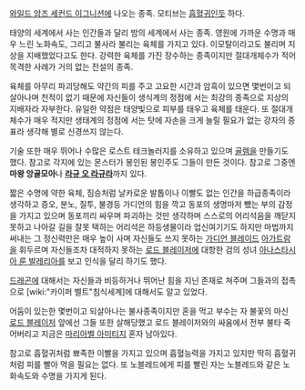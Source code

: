 [[와일드 암즈 세컨드 이그니션]]에 나오는 종족. 모티브는 [[흡혈귀]]인듯 하다.

태양의 세계에서 사는 인간들과 달리 밤의 세계에서 사는 종족. 영원에 가까운 수명과 매우 느린 노화속도, 그리고 불사라 불리는 육체를 가지고 있다. 이모탈이라고도 불리며 지상을 지배했었다고도 한다. 강력한 육체를 가진 장수하는 종족이지만 절대개체수가 적어 목격한 사례가 거의 없는 전설의 종족.

육체를 아무리 파괴당해도 약간의 피를 주고 고요한 시간과 암흑이 있으면 몇번이고 되살아나며 천적이 없기 때문에 자신들이 생식계의 정점에 서는 최강의 종족으로 지상의 지배자라 자부한다. 유일한 약점은 태양빛으로 피부를 태우고 육체를 태운다. 또 절대개체수가 매우 적지만 생태계의 정점에 서는 탓에 자손을 크게 늘릴 필요가 없는 강자의 증표라 생각해 별로 신경쓰지 않는다.

기술 또한 매우 뛰어나 수많은 로스트 테크놀러지를 소유하고 있으며 [[골렘]]을 만들기도 했다. 참고로 각지에 있는 몬스터가 봉인된 봉인주도 그들이 만든 것이다. 참고로 그중엔 '''마왕 앙골모아'''나 '''[[라규 오 라규라]]'''까지 있다.

짧은 수명에 약한 육체, 짐승처럼 날카로운 발톱이나 이빨도 없는 인간을 하급종족이라 생각하고 증오, 분노, 질투, 불경등 가디언의 힘을 깍고 동포의 생명마저 뺐는 부의 감정을 가지고 있으며 동포끼리 싸우며 파괴하는 것만 생각하며 스스로의 어리석음을 깨닫지 못하고 나아갈 길을 잘못 택하는 어리석은 하등생물이라 업신여기기도 하지만 마법까지 써내는 그 정신력만은 매우 높이 사며 자신들도 쓰지 못하는 [[가디언 블레이드]] [[아가트람]]을 휘두르며 자신들조차 대적하지 못하는 [[로드 블레이저]]에 대항한 검의 성녀 [[아나스타시아 룬 발레리아]]를 보고 인식을 달리 하기도 했다.

[[드래곤]]에 대해서는 자신들과 비등하거나 뛰어난 힘을 지닌 존재로 쳐주며 그들과의 접촉으로 [wiki:"카이퍼 벨트"침식세계]에 대해서도 알고 있었다.

어둠이 있는한 몇번이고 되살아나는 불사종족이지만 혼을 먹고 부수는 자 불꽃의 마신 [[로드 블레이저]] 앞에선 그들 또한 살해당했고 로드 블레이저와의 싸움에서 전부 불타 죽어버리고 지금은 [[마리아벨 아미티지]] 혼자 남아있다.

참고로 흡혈귀처럼 뾰족한 이빨을 가지고 있으며 흡혈능력을 가지고 있지만 딱히 흡혈귀처럼 피를 빨아 먹을 필요는 없다. 또 노블레드에게 피를 빨린 자는 노블레드와 같은 노화속도와 수명을 가지게 된다.
